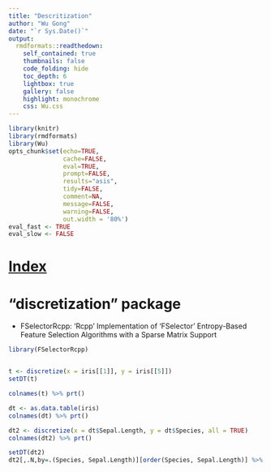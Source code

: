 ```yaml
---
title: "Descritization"
author: "Wu Gong"
date: "`r Sys.Date()`"
output:
  rmdformats::readthedown:
    self_contained: true
    thumbnails: false
    code_folding: hide
    toc_depth: 6
    lightbox: true
    gallery: false
    highlight: monochrome
    css: Wu.css
---
```




```r
library(knitr)
library(rmdformats)
library(Wu)
opts_chunk$set(echo=TRUE,
               cache=FALSE,
               eval=TRUE,
               prompt=FALSE,
               results="asis",
               tidy=FALSE,
               comment=NA,
               message=FALSE,
               warning=FALSE,
               out.width = '80%')
eval_fast <- TRUE
eval_slow <- FALSE
```



# [Index](index.html)


# "discretization" package

 * FSelectorRcpp: 'Rcpp' Implementation of 'FSelector' Entropy-Based Feature
Selection Algorithms with a Sparse Matrix Support

```r

library(FSelectorRcpp)


t <- discretize(x = iris[[1]], y = iris[[5]])
setDT(t)

colnames(t) %>% prt()

dt <- as.data.table(iris)
colnames(dt) %>% prt()

dt2 <- discretize(x = dt$Sepal.Length, y = dt$Species, all = TRUE)
colnames(dt2) %>% prt()

setDT(dt2)
dt2[,.N,by=.(Species, Sepal.Length)][order(Species, Sepal.Length)] %>% prt()



```
